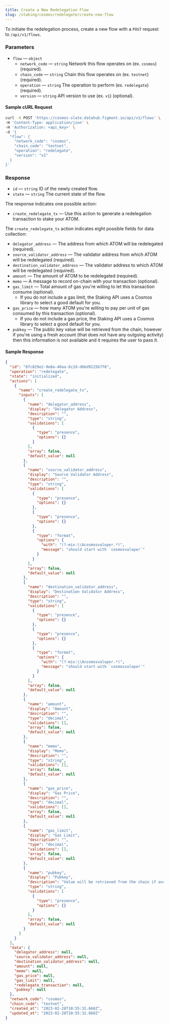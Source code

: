 ```yaml
---
title: Create a New Redelegation Flow
slug: /staking/cosmos/redelegate/create-new-flow
---
```


To initiate the redelegation process, create a new flow with a `POST` request to `/api/v1/flows`.

### Parameters

- `flow` &mdash; `object`
  - `network_code` &mdash; `string` Network this flow operates on (ex. `cosmos`) (required).
  - `chain_code` &mdash; `string` Chain this flow operates on (ex. `testnet`) (required).
  - `operation` &mdash; `string` The operation to perform (ex. `redelegate`) (required).
  - `version` &mdash; `string` API version to use (ex. `v1`) (optional).

#### Sample cURL Request

```bash {5-10}
curl -X POST 'https://cosmos-slate.datahub.figment.io/api/v1/flows' \
-H 'Content-Type: application/json' \
-H 'Authorization: <api_key>' \
-d '{
  "flow": {
    "network_code": "cosmos",
    "chain_code": "testnet",
    "operation": "redelegate",
    "version": "v1"
  }
}'
```

### Response

- `id` &mdash; `string` ID of the newly created flow.
- `state` &mdash; `string` The current state of the flow.

The response indicates one possible action:

- `create_redelegate_tx` &mdash; Use this action to generate a redelegation transaction to stake your ATOM.

The `create_redelegate_tx` action indicates eight possible fields for data collection:

- `delegator_address` &mdash; The address from which ATOM will be redelegated (required).
- `source_validator_address` &mdash; The validator address from which ATOM will be redelegated (required).
- `destination_validator_address` &mdash; The validator address to which ATOM will be redelegated (required).
- `amount` &mdash; The amount of ATOM to be redelegated (required).
- `memo` &mdash; A message to record on-chain with your transaction (optional).
- `gas_limit` &mdash; Total amount of gas you're willing to let this transaction consume (optional).
  - If you do not include a gas limit, the Staking API uses a Cosmos library to select a good default for you.
- `gas_price` &mdash; how many ATOM you're willing to pay per unit of gas consumed by this transaction (optional).
  - If you do not include a gas price, the Staking API uses a Cosmos library to select a good default for you.
- `pubkey` &mdash; The public key value will be retrieved from the chain, however if you're using a fresh account (that does not have any outgoing activity) then this information is not available and it requires the user to pass it.

#### Sample Response

```json {3,4,7,10,24,49,74,83,92,101,110}
{
  "id": "8fc829e2-9e8a-40aa-8c2d-d6bd9125b7f0",
  "operation": "redelegate",
  "state": "initialized",
  "actions": [
    {
      "name": "create_redelegate_tx",
      "inputs": [
        {
          "name": "delegator_address",
          "display": "Delegator Address",
          "description": "",
          "type": "string",
          "validations": [
            {
              "type": "presence",
              "options": {}
            }
          ],
          "array": false,
          "default_value": null
        },
        {
          "name": "source_validator_address",
          "display": "Source Validator Address",
          "description": "",
          "type": "string",
          "validations": [
            {
              "type": "presence",
              "options": {}
            },
            {
              "type": "presence",
              "options": {}
            },
            {
              "type": "format",
              "options": {
                "with": "(?-mix:\\Acosmosvaloper.*)",
                "message": "should start with `cosmosvaloper`"
              }
            }
          ],
          "array": false,
          "default_value": null
        },
        {
          "name": "destination_validator_address",
          "display": "Destination Validator Address",
          "description": "",
          "type": "string",
          "validations": [
            {
              "type": "presence",
              "options": {}
            },
            {
              "type": "presence",
              "options": {}
            },
            {
              "type": "format",
              "options": {
                "with": "(?-mix:\\Acosmosvaloper.*)",
                "message": "should start with `cosmosvaloper`"
              }
            }
          ],
          "array": false,
          "default_value": null
        },
        {
          "name": "amount",
          "display": "Amount",
          "description": "",
          "type": "decimal",
          "validations": [],
          "array": false,
          "default_value": null
        },
        {
          "name": "memo",
          "display": "Memo",
          "description": "",
          "type": "string",
          "validations": [],
          "array": false,
          "default_value": null
        },
        {
          "name": "gas_price",
          "display": "Gas Price",
          "description": "",
          "type": "decimal",
          "validations": [],
          "array": false,
          "default_value": null
        },
        {
          "name": "gas_limit",
          "display": "Gas Limit",
          "description": "",
          "type": "decimal",
          "validations": [],
          "array": false,
          "default_value": null
        },
        {
          "name": "pubkey",
          "display": "Pubkey",
          "description": "Value will be retrieved from the chain if available",
          "type": "string",
          "validations": [
            {
              "type": "presence",
              "options": {}
            }
          ],
          "array": false,
          "default_value": null
        }
      ]
    }
  ],
  "data": {
    "delegator_address": null,
    "source_validator_address": null,
    "destination_validator_address": null,
    "amount": null,
    "memo": null,
    "gas_price": null,
    "gas_limit": null,
    "redelegate_transaction": null,
    "pubkey": null
  },
  "network_code": "cosmos",
  "chain_code": "testnet",
  "created_at": "2023-02-28T10:55:32.660Z",
  "updated_at": "2023-02-28T10:55:32.660Z"
}
```
